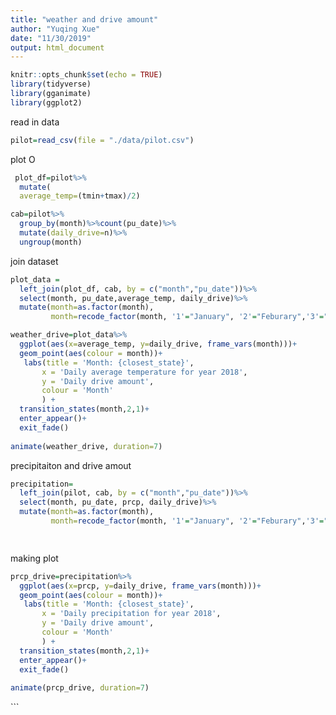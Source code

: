 ```yaml
---
title: "weather and drive amount"
author: "Yuqing Xue"
date: "11/30/2019"
output: html_document
---
```


```r
knitr::opts_chunk$set(echo = TRUE)
library(tidyverse)
library(gganimate)
library(ggplot2)
```

read in data
```r
pilot=read_csv(file = "./data/pilot.csv")
```
plot
O
```r
 plot_df=pilot%>%
  mutate(
  average_temp=(tmin+tmax)/2)

cab=pilot%>%
  group_by(month)%>%count(pu_date)%>%
  mutate(daily_drive=n)%>%
  ungroup(month)

```

join dataset
```r
plot_data = 
  left_join(plot_df, cab, by = c("month","pu_date"))%>%
  select(month, pu_date,average_temp, daily_drive)%>%
  mutate(month=as.factor(month),
         month=recode_factor(month, '1'="January", '2'="Feburary",'3'="March",'4'='April','5'='May','6'='June','7'='July','8'='August','9'='September','10'='October','11'='November','12'='December'))


```

```r
weather_drive=plot_data%>%
  ggplot(aes(x=average_temp, y=daily_drive, frame_vars(month)))+
  geom_point(aes(colour = month))+
   labs(title = 'Month: {closest_state}',
       x = 'Daily average temperature for year 2018', 
       y = 'Daily drive amount',
       colour = 'Month'
       ) +
  transition_states(month,2,1)+
  enter_appear()+
  exit_fade()
   
animate(weather_drive, duration=7)
```

precipitaiton and drive amout 
```r
precipitation=
  left_join(pilot, cab, by = c("month","pu_date"))%>%
  select(month, pu_date, prcp, daily_drive)%>%
  mutate(month=as.factor(month),
         month=recode_factor(month, '1'="January", '2'="Feburary",'3'="March",'4'='April','5'='May','6'='June','7'='July','8'='August','9'='September','10'='October','11'='November','12'='December'))

  
```

making plot
```r
prcp_drive=precipitation%>%
  ggplot(aes(x=prcp, y=daily_drive, frame_vars(month)))+
  geom_point(aes(colour = month))+
   labs(title = 'Month: {closest_state}',
       x = 'Daily precipitation for year 2018', 
       y = 'Daily drive amount',
       colour = 'Month'
       ) +
  transition_states(month,2,1)+
  enter_appear()+
  exit_fade()
   
animate(prcp_drive, duration=7)
```
```

 
